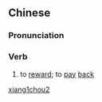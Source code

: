 ==Chinese==
{{zh-forms}}

===Pronunciation===
{{zh-pron
|m=xiāngchóu
|c=soeng1 cau4
|cat=v
}}

===Verb===
{{zh-verb}}

# {{lb|zh|literary}} to [[reward]]; to [[pay]] [[back]]

[[Category:Mandarin literary terms|xiang1chou2]]